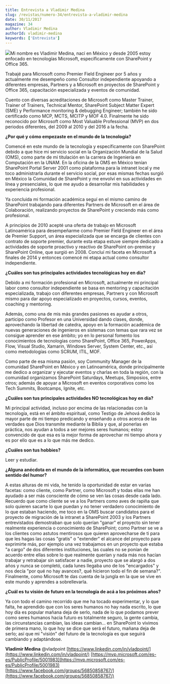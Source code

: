 ```yaml
---
title: Entrevista a Vladimir Medina
slug: /revistas/numero-34/entrevista-a-vladimir-medina
date: 30/11/2017
magazine: 34
author: Vladimir Medina
authorId: vladimir-medina
keywords: ['Entrevista']
---
```






![](/../images/autores/vladimir-medina.png#author)Mi nombre es Vladimir Medina, nací en México y desde 2005 estoy enfocado en tecnologías Microsoft, específicamente con SharePoint y Office 365.

Trabajé para Microsoft como Premier Field Engineer por 5 años y actualmente me desempeño como Consultor independiente apoyando a diferentes empresas, Partners y a Microsoft en proyectos de SharePoint y Office 365, capacitación especializada y eventos de comunidad.

Cuento con diversas acreditaciones de Microsoft como Master Trainer, Trainer of Trainers, Technical Mentor, SharePoint Subject Matter Expert (SME) y Performance monitoring & debugging Engineer; también he sido certificado como MCP, MCTS, MCITP y MOF 4.0. Finalmente he sido reconocido por Microsoft como Most Valuable Professional (MVP) en dos periodos diferentes, del 2009 al 2010 y del 2016 a la fecha.



**¿Por qué y cómo empezaste en el mundo de la tecnología?**

Comencé en este mundo de la tecnología y específicamente con SharePoint debido a que hice mi servicio social en la Organización Mundial de la Salud (OMS), como parte de mi titulación en la carrera de Ingeniería en Computación en la UNAM. En la oficina de la OMS en México tenían SharePoint Portal Server 2001 como plataforma para la intranet local y me toco administrarla durante el servicio social, por esas mismas fechas surgió en México la Comunidad de SharePoint y me envolví en sus actividades en línea y presenciales, lo que me ayudo a desarrollar mis habilidades y experiencia profesional.

Ya concluida mi formación académica seguí en el mismo camino de SharePoint trabajando para diferentes Partners de Microsoft en el área de Colaboración, realizando proyectos de SharePoint y creciendo más como profesional.

A principios de 2010 acepté una oferta de trabajo en Microsoft Latinoamérica para desempeñarme como Premier Field Engineer en el área de Premier Support, un área especializada que se encarga de clientes con contrato de soporte premier, durante esta etapa estuve siempre dedicado a actividades de soporte proactivo y reactivo de SharePoint on-premise y SharePoint Online, que surgió en 2008. Concluí mi faceta en Microsoft a finales de 2014 y entonces comencé mi etapa actual como consultor independiente.

**¿Cuáles son tus principales actividades tecnológicas hoy en día?**

Debido a mi formación profesional en Microsoft, actualmente mi principal labor como consultor independiente se basa en mentoring y capacitación especializada, trabajo con diferentes empresas, Partners y con Microsoft mismo para dar apoyo especializado en proyectos, cursos, eventos, coaching y mentoring.

Además, como una de mis más grandes pasiones es ayudar a otros, participo como Profesor en una Universidad dando clases, donde, aprovechando la libertad de catedra, apoyo en la formación académica de nuevas generaciones de ingenieros en sistemas con temas que rara vez se consigue aprender en ese ámbito; yo en lo personal fomento los conocimientos de tecnologías como SharePoint, Office 365, PowerApps, Flow, Visual Studio, Xamarin, Windows Server, System Center, etc., así como metodologías como SCRUM, ITIL, MOF.

Como parte de esa misma pasión, soy Community Manager de la comunidad SharePoint en México y en Latinoamérica, donde principalmente me dedico a organizar y ejecutar eventos y charlas en toda la región, con la comunidad organizamos SharePoint Saturdays, Meetups, Simposios, entre otros; además de apoyar a Microsoft en eventos corporativos como los Tech Summits, Bootcamps, Ignite, etc.

**¿Cuáles son tus principales actividades NO tecnológicas hoy en día?**

Mi principal actividad, incluso por encima de las relacionadas con la tecnología, está en el ámbito espiritual, como Testigo de Jehová dedico la mayor parte de mi tiempo predicando y enseñando a otros acerca de las verdades que Dios transmite mediante la Biblia y que, al ponerlas en práctica, nos ayudan a todos a ser mejores seres humanos; estoy convencido de que esa es la mejor forma de aprovechar mi tiempo ahora y es por ello que es a lo que más me dedico.

**¿Cuáles son tus hobbies?**

Leer y estudiar.

**¿Alguna anécdota en el mundo de la informática, que recuerdes con buen sentido del humor?**

A estas alturas de mi vida, he tenido la oportunidad de estar en varias facetas: como cliente, como Partner, como Microsoft y todas ellas me han ayudado a ser más consciente de cómo se ven las cosas desde cada lado. Recuerdo que como cliente se ve a los Partners como aves de rapiña que solo quieren sacarte lo que puedan y no tener verdadero conocimiento de lo que estaban haciendo, me toco en la OMS buscar candidatos para el proyecto de migración de la intranet a SharePoint 2003 y los Partners entrevistados demostraban que solo querían "ganar" el proyecto sin tener realmente experiencia o conocimiento de SharePoint; como Partner se ve a los clientes como astutos mentirosos que quieren aprovecharse de ti para que les hagas las cosas "gratis" o "extender" el alcance del proyecto para exprimirte más, por ejemplo una vez trabajamos en un proyecto que estaba "a cargo" de dos diferentes instituciones, las cuales no se ponían de acuerdo entre ellas sobre lo que realmente querían y nada más nos hacían trabajar y retrabajar sin satisfacer a nadie, proyecto que se alargó a dos años y nunca se completó, cada lunes llegaba uno de los "encargados" y nos decía "por qué no hay avances?, qué hicieron todo el fin de semana?". Finalmente, como Microsoft te das cuenta de la jungla en la que se vive en este mundo y aprendes a sobrellevarla.

**¿Cuál es tu visión de futuro en la tecnología de acá a los próximos años?**

Ya con todo el camino recorrido que me ha tocado experimentar, y lo que falta, he aprendido que con los seres humanos no hay nada escrito, lo que hoy día es popular mañana deja de serlo, nada de lo que podamos prever como seres humanos hacia futuro es totalmente seguro, la gente cambia, las circunstancias cambian, las ideas cambian… en SharePoint lo vivimos de primera mano, lo que hoy se dice que será el futuro, mañana deja de serlo; así que mi "visión" del futuro de la tecnología es que seguirá cambiando y adaptándose.

**Vladimir Medina**
 @vladpoint
 [https://www.linkedin.com/in/vladpoint/](https://www.linkedin.com/in/vladpoint/)
[https://mvp.microsoft.com/es-es/PublicProfile/5001983](https://mvp.microsoft.com/es-es/PublicProfile/5001983) 
[https://www.facebook.com/groups/56850858767/](https://www.facebook.com/groups/56850858767/)

